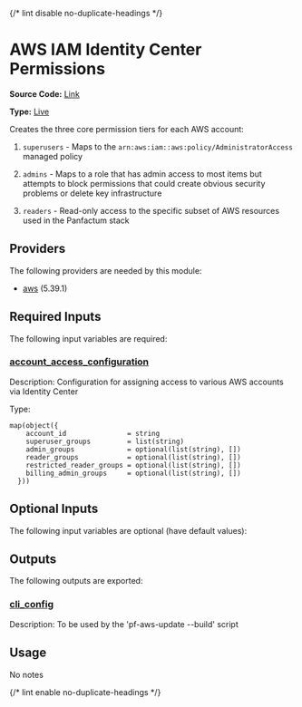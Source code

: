 {/* lint disable no-duplicate-headings */}

# AWS IAM Identity Center Permissions

**Source Code:** [Link](https://github.com/Panfactum/stack/tree/__currentPanfactumVersion__/packages/terraform/aws_iam_identity_center_permissions)

**Type:** [Live](./overview)

Creates the three core permission tiers for each AWS account:

1. `superusers` - Maps to the `arn:aws:iam::aws:policy/AdministratorAccess` managed policy

2. `admins` - Maps to a role that has admin access to most items but attempts to block permissions that could create obvious security problems or delete key infrastructure

3. `readers` - Read-only access to the specific subset of AWS resources used in the Panfactum stack

## Providers

The following providers are needed by this module:

* [aws](https://registry.terraform.io/providers/hashicorp/aws/5.39.1/docs) (5.39.1)

## Required Inputs

The following input variables are required:

### <a name="input_account_access_configuration" /> [account\_access\_configuration](#input_account_access_configuration)

Description: Configuration for assigning access to various AWS accounts via Identity Center

Type:

```hcl
map(object({
    account_id               = string
    superuser_groups         = list(string)
    admin_groups             = optional(list(string), [])
    reader_groups            = optional(list(string), [])
    restricted_reader_groups = optional(list(string), [])
    billing_admin_groups     = optional(list(string), [])
  }))
```

## Optional Inputs

The following input variables are optional (have default values):

## Outputs

The following outputs are exported:

### <a name="output_cli_config" /> [cli\_config](#output_cli_config)

Description: To be used by the 'pf-aws-update --build' script

## Usage

No notes

{/* lint enable no-duplicate-headings */}
